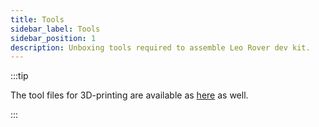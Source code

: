 ```yaml
---
title: Tools
sidebar_label: Tools
sidebar_position: 1
description: Unboxing tools required to assemble Leo Rover dev kit.
---
```



<ImageZoom
  loading="eager"
  src="/img/docs_images/leo-rover/manuals/tools/leo-manual-tools-1.webp"
  alt="Box of tools used to assemble Leo Rover"
  width="1200"
  height="802"
  caption="In this box you'll find all the tools needed to assemble the Leo Rover Developer Kit."
/>

<ImageZoom
  src="/img/docs_images/leo-rover/manuals/tools/leo-manual-tools-2.webp"
  alt="Opened box with tools used to assemble Leo Rover"
  width="1200"
  height="802"
/>

<ImageZoom
  src="/img/docs_images/leo-rover/manuals/tools/leo-manual-tools-3.webp"
  alt="Plastic box used to store screw during assembly of Leo Rover"
  width="1200"
  height="802"
  caption="A plastic tray to store screws during the assembly steps."
/>

<ImageZoom
  src="/img/docs_images/leo-rover/manuals/tools/leo-manual-tools-4.webp"
  alt="3D printed tool for extracting microSD card on RaspberryPi, laying on the table"
  width="1200"
  height="802"
  caption="A 3D-printed microSD card extraction tool that becomes handy when you need to disconnect the microSD card from the internal RaspberryPi port."
/>

<ImageZoom
  src="/img/docs_images/leo-rover/manuals/tools/leo-manual-tools-5.webp"
  alt="Closeup of microSD card extraction tool"
  width="1200"
  height="802"
/>

:::tip

The tool files for 3D-printing are available as
[here](https://drive.google.com/drive/folders/1F5RxC6afN7XKEwIBfKVCjFhl4YjjUx38?usp=sharing)
as well.

:::

<ImageZoom
  src="/img/docs_images/leo-rover/manuals/tools/leo-manual-tools-6.webp"
  alt="Set of imbus and torx screwdrivers laying on the table"
  width="1200"
  height="802"
  caption="A set of screwdrivers (2mm, 3mm, 4mm, T40 torx)"
/>

<ImageZoom
  src="/img/docs_images/leo-rover/manuals/tools/leo-manual-tools-7.webp"
  alt="Li-ion charger laying on the table with its box on the side"
  width="1200"
  height="802"
  caption="A 12.6V DC battery charger with EU wall plug (+ EU-US plug adapter)"
/>

<ImageZoom
  src="/img/docs_images/leo-rover/manuals/tools/leo-manual-tools-8.webp"
  alt="Loctite, vaseline and lithium grease laying on the table"
  width="1200"
  height="802"
  caption="A bottle of Loctite 243 to secure threaded connections, a bottle of vaseline for easier cable threading, a tube of lithium grease for the wheels assembly"
/>

<ImageZoom
  src="/img/docs_images/leo-rover/manuals/tools/leo-manual-tools-9.webp"
  alt="Set of wrenches and Phillips screwdriver laying on the table"
  width="1200"
  height="802"
  caption="A set of flat wrenches (7mm, 8mm, 10mm) and a cross-headed Philips screwdriver"
/>

<ImageZoom
  src="/img/docs_images/leo-rover/manuals/tools/leo-manual-tools-10.webp"
  alt="Additional screws and nuts laying on the table"
  width="1200"
  height="802"
  caption="3 sets of nuts and bolts to mount additional equipment on the top platform of the Rover"
/>

<ImageZoom
  src="/img/docs_images/leo-rover/manuals/tools/leo-manual-tools-11.webp"
  alt="USB A to miniUSB cable laying on the table"
  width="1200"
  height="802"
  caption="A mini-USB to USB-A adapter to access the top mini-USB socket with standard USB-A devices"
/>
